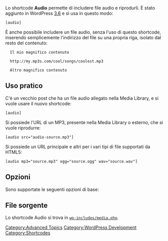 {{Languages|
{{en|Audio Shortcode}}
{{it|Shortcode Audio}}
}}

Lo shortcode '''Audio''' permette di includere file audio e riprodurli. &Egrave; stato aggiunto in WordPress [[Version 3.6|3.6]] e si usa in questo modo:

<tt>[audio]</tt>

&Egrave; anche possibile includere un file audio, senza l'uso di questo shortcode, inserendo semplicemente l'indirizzo del file su una propria riga, isolato dal resto del contenuto:

<pre>
  Il mio magnifico contenuto

  http://my.mp3s.com/cool/songs/coolest.mp3

  Altro magnifico contenuto
</pre>

== Uso pratico ==

C'è un vecchio post che ha un file audio allegato nella Media Library, e si vuole usare il nuovo shortcode:

<tt>[audio]</tt>

Si possiede l'URL di un MP3, presente nella Media Library o esterno, che si vuole riprodurre:

<tt>[audio src="audio-source.mp3"]</tt>

Si possiede un URL principale e altri per i vari tipi di file supportati da HTML5:

<tt>[audio mp3="source.mp3" ogg="source.ogg" wav="source.wav"]</tt>

== Opzioni ==

Sono supportate le seguenti opzioni di base:

{{it:Parameter|src|string|La sorgente del file audio. Se non è indicata, verrà usato il primo file audio allegato al post. Si possono usare le seguenti opzioni per definire tipi di file specifici, che verranno usati a seconda dei casi:<ul><li>'mp3', 'm4a', 'ogg', 'wav', 'wma'</li></ul>|opzionale|Il primo file audio allegato al post}}

{{it:Parameter|loop|string|Permette di riprodurre il file in modo continuativo. Il valore predefinito è "off".<ul><li>"off" - ("default") il file non viene riprodotto in modo continuativo</li><li>"on" - il file viene riprodotto in modo continuativo</li></ul>|opzionale|"off"}}

{{it:Parameter|autoplay|string|Indica di riprodurre automaticamente il file appena esso è pronto. Il valore predefinito è "off".
<ul><li>"off" - ("default") il file non viene riprodotto automaticamente appena è pronto</li><li>"on" - il file viene riprodotto automaticamente appena è pronto</li></ul>|opzionale|"off"}}

{{it:Parameter|preload|string|Indica se e come caricare il file quando la pagina viene caricata. Il valore predefinito è "none".<ul><li>"none" - ("default") il file non viene caricato quando la pagina viene caricata</li><li>"auto" - il file viene caricato interamente quando la pagina viene caricata</li><li>"metadata" - vengono caricati solo i metadati quando la pagina viene caricata</li></ul>|opzionale|"none"}}

== File sorgente ==

Lo shortcode Audio si trova in <tt>[https://core.trac.wordpress.org/browser/trunk/wp-includes/media.php#L840  wp-includes/media.php]</tt>.


[[Category:Advanced Topics]]
[[Category:WordPress Development]]
[[Category:Shortcodes]]